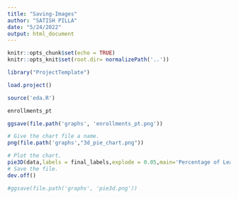```yaml
---
title: "Saving-Images"
author: "SATISH PILLA"
date: "5/24/2022"
output: html_document
---
```


```r
knitr::opts_chunk$set(echo = TRUE)
knitr::opts_knit$set(root.dir= normalizePath('..'))
```

```r
library("ProjectTemplate")
```

```r
load.project()
```

```r
source('eda.R') 
```

```r
enrollments_pt

ggsave(file.path('graphs', 'enrollments_pt.png'))
```

```r
# Give the chart file a name.
png(file.path('graphs',"3d_pie_chart.png"))

# Plot the chart.
pie3D(data,labels = final_labels,explode = 0.05,main='Percentage of Learners Enrolled Over Each Batch',labelcex =1.2,shade =1.75,radius =1)
# Save the file.
dev.off()

#ggsave(file.path('graphs', 'pie3d.png'))
```
